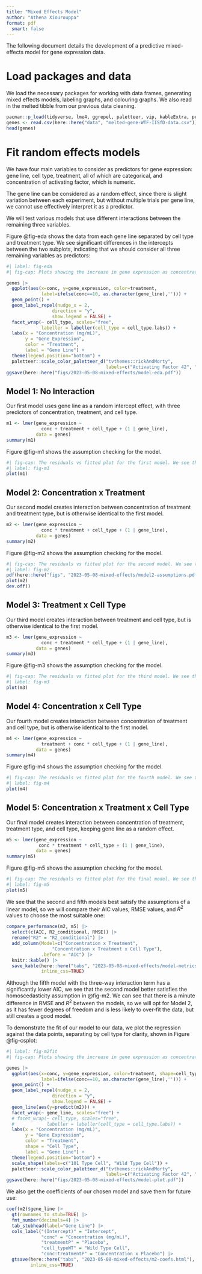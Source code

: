 ```yaml
---
title: "Mixed Effects Model"
author: "Athena Xiourouppa"
format: pdf
  smart: false
---
```


The following document details the development of a predictive mixed-effects model for 
gene expression data.

# Load packages and data
We load the necessary packages for working with data frames, generating mixed effects
models, labeling graphs, and colouring graphs. We also read in the melted tibble from our previous
data cleaning.
```r
pacman::p_load(tidyverse, lme4, ggrepel, paletteer, vip, kableExtra, performance)
genes <- read.csv(here::here("data", "melted-gene-WTF-IISfD-data.csv"))
head(genes)
```

# Fit random effects models
We have four main variables to consider as predictors for gene expression: gene line, cell type, treatment, all of which are categorical, and concentration of activating factor, which is numeric.

The gene line can be considered as a random effect, since there is slight variation between each 
experiment, but without multiple trials per gene line, we cannot use effectively interpret it as a predictor. 

We will test various models that use different interactions between the remaining three variables.

Figure @fig-eda shows the data from each gene line separated by cell type and treatment type. We see significant differences in the intercepts between the two subplots, indicating that we should consider all three remaining variables as predictors:

```r
#| label: fig-eda
#| fig-cap: Plots showing the increase in gene expression as concentration of activating factor increases. We see that the Wild Type cells have a lower starting intercept value. We have also labelled the gene line for each set of eleven points.

genes |> 
  ggplot(aes(x=conc, y=gene_expression, color=treatment,
             label=ifelse(conc==10, as.character(gene_line),''))) +
  geom_point() +
  geom_label_repel(nudge_x = 2,
                 direction = "y",
                 show.legend = FALSE) +
  facet_wrap(~ cell_type, scales="free",
             labeller = labeller(cell_type = cell_type.labs)) +
  labs(x = "Concentration (mg/mL)",
       y = "Gene Expression",
       color = "Treatment",
       label = "Gene Line") +
  theme(legend.position="bottom") +
  paletteer::scale_color_paletteer_d("tvthemes::rickAndMorty",
                                     labels=c("Activating Factor 42", "Placebo"))
ggsave(here::here("figs/2023-05-08-mixed-effects/model-eda.pdf"))
```

## Model 1: No Interaction
Our first model uses gene line as a random intercept effect, with three predictors of 
concentration, treatment, and cell type.
```r
m1 <- lmer(gene_expression ~ 
             conc + treatment + cell_type + (1 | gene_line),
           data = genes)
summary(m1)
```

Figure @fig-m1 shows the assumption checking for the model.
```r
#| fig-cap: The residuals vs fitted plot for the first model. We see that there is curvature about the zero-line, indicating poor homoscedasticity. 
#| label: fig-m1
plot(m1)
```

## Model 2: Concentration x Treatment
Our second model creates interaction between concentration of treatment and treatment type, 
but is otherwise identical to the first model.
```r
m2 <- lmer(gene_expression ~ 
             conc * treatment + cell_type + (1 | gene_line),
           data = genes)
summary(m2)
```

Figure @fig-m2 shows the assumption checking for the model.
```r
#| fig-cap: The residuals vs fitted plot for the second model. We see that there is random scattering, so the model satisfies the homoscedasticity assumption.
#| label: fig-m2
pdf(here::here("figs", "2023-05-08-mixed-effects/model2-assumptions.pdf"))
plot(m2)
dev.off()
```

## Model 3: Treatment x Cell Type
Our third model creates interaction between treatment and cell type, 
but is otherwise identical to the first model.
```r
m3 <- lmer(gene_expression ~ 
             conc + treatment * cell_type + (1 | gene_line),
           data = genes)
summary(m3)
```

Figure @fig-m3 shows the assumption checking for the model.
```r
#| fig-cap: The residuals vs fitted plot for the third model. We see that there is strong curvature, so the model does not satisfy the homoscedasticity assumption. 
#| label: fig-m3
plot(m3)
```

## Model 4: Concentration x Cell Type
Our fourth model creates interaction between concentration of treatment and cell type, 
but is otherwise identical to the first model.
```r
m4 <- lmer(gene_expression ~ 
             treatment + conc * cell_type + (1 | gene_line),
           data = genes)
summary(m4)
```

Figure @fig-m4 shows the assumption checking for the model.
```r
#| fig-cap: The residuals vs fitted plot for the fourth model. We see that there is strong curvature, so the model does not satisfy the homoscedasticity assumption. 
#| label: fig-m4
plot(m4)
```

## Model 5: Concentration x Treatment x Cell Type
Our final model creates interaction between concentration of treatment, treatment type, and cell type, keeping gene line as a random effect.
```r
m5 <- lmer(gene_expression ~ 
            conc * treatment * cell_type + (1 | gene_line),
           data = genes)
summary(m5)
```

Figure @fig-m5 shows the assumption checking for the model.
```r
#| fig-cap: The residuals vs fitted plot for the final model. We see that there is mostly random scattering, so the assumption of homoscedastic residuals is met. However, there is slight fanning, so it does not satisfy the assumption as well as the second model.
#| label: fig-m5
plot(m5)
```

We see that the second and fifth models best satisfy the assumptions of a linear model, so we will 
compare their AIC values, RMSE values, and $R^2$ values to choose the most suitable one:

```r
compare_performance(m2, m5) |>
  select(c(AIC, R2_conditional, RMSE)) |> 
  rename("R2" = "R2_conditional") |> 
  add_column(Model=c("Concentration x Treatment", 
                 "Concentration x Treatment x Cell Type"),
             .before = "AIC") |> 
  knitr::kable() |> 
  save_kable(here::here("tabs", "2023-05-08-mixed-effects/model-metrics.html"),
             inline_css=TRUE)
```

Although the fifth model with the three-way interaction term has a significantly lower AIC, 
we see that the second model better satisfies the homoscedasticity assumption in @fig-m2. We can see that there is a minute difference in RMSE and $R^2$ between the models, so we will opt for 
Model 2, as it has fewer degrees of freedom and is less likely to over-fit the data, but still 
creates a good model. 

To demonstrate the fit of our model to our data, we plot the regression against the data points, separating by cell type for clarity, shown in Figure @fig-csplot:
```r
#| label: fig-m2fit
#| fig-cap: Plots showing the increase in gene expression as concentration of activating factor increases. We see that the Wild Type cells have a lower starting intercept value. We have also labelled the gene line for each set of eleven points. There is a better fit on the gene lines that used Activating Factor 42 as the applied treatment, compared with the Placebo.

genes |> 
  ggplot(aes(x=conc, y=gene_expression, color=treatment, shape=cell_type,
             label=ifelse(conc==10, as.character(gene_line),''))) +
  geom_point() +
  geom_label_repel(nudge_x = 2,
                 direction = "y",
                 show.legend = FALSE) +
  geom_line(aes(y=predict(m2))) +
  facet_wrap(~ gene_line, scales="free") +
  # facet_wrap(~ cell_type, scales="free", 
  #            labeller = labeller(cell_type = cell_type.labs)) +
  labs(x = "Concentration (mg/mL)",
       y = "Gene Expression",
       color = "Treatment",
       shape = "Cell Type",
       label = "Gene Line") +
  theme(legend.position="bottom") +
  scale_shape(labels=c("101 Type Cell", "Wild Type Cell")) +
  paletteer::scale_color_paletteer_d("tvthemes::rickAndMorty",
                                     labels=c("Activating Factor 42", "Placebo"))
ggsave(here::here("figs/2023-05-08-mixed-effects/model-plot.pdf"))
```

We also get the coefficients of our chosen model and save them for future use:
```r
coef(m2)$gene_line |> 
  gt(rownames_to_stub=TRUE) |> 
  fmt_number(decimals=4) |> 
  tab_stubhead(label="Gene Line") |> 
  cols_label("(Intercept)" = "Intercept",
             "conc" = "Concentration (mg/mL)",
             "treatmentP" = "Placebo",
             "cell_typeWT" = "Wild Type Cell",
             "conc:treatmentP" = "Concentration x Placebo") |> 
  gtsave(here::here("tabs", "2023-05-08-mixed-effects/m2-coefs.html"),
         inline_css=TRUE)
```



